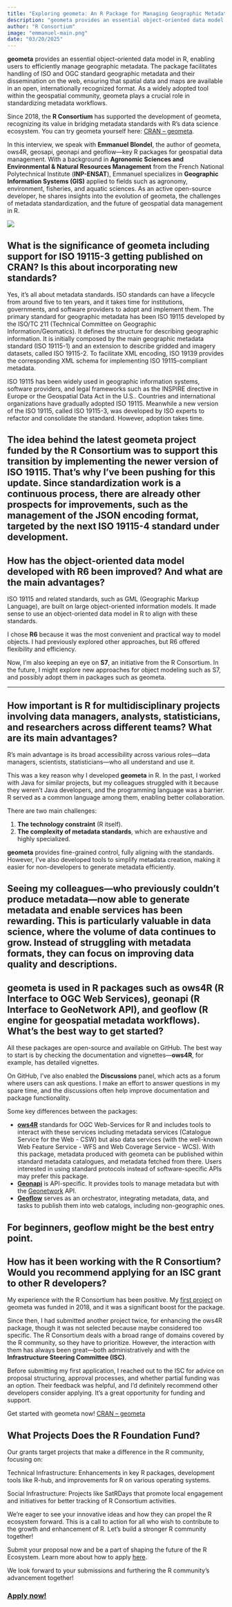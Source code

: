 ```yaml
---
title: "Exploring geometa: An R Package for Managing Geographic Metadata"
description: "geometa provides an essential object-oriented data model in R, enabling users to efficiently manage geographic metadata. The package facilitates handling of ISO and OGC standard geographic metadata and their dissemination on the web, ensuring that spatial data and maps are available in an open, internationally recognized format."
author: "R Consortium"
image: "emmanuel-main.png"
date: "03/20/2025"
---
```


**geometa** provides an essential object-oriented data model in R, enabling users to efficiently manage geographic metadata. The package facilitates handling of ISO and OGC standard geographic metadata and their dissemination on the web, ensuring that spatial data and maps are available in an open, internationally recognized format. As a widely adopted tool within the geospatial community, geometa plays a crucial role in standardizing metadata workflows.


Since 2018, the **R Consortium** has supported the development of geometa, recognizing its value in bridging metadata standards with R’s data science ecosystem. You can try geometa yourself here: [CRAN – geometa](https://cran.r-project.org/package=geometa).


In this interview, we speak with **Emmanuel Blondel**, the author of geometa, ows4R, geosapi, geonapi and geoflow—key R packages for geospatial data management. With a background in **Agronomic Sciences and Environmental & Natural Resources Management** from the French National Polytechnical Institute (**INP-ENSAT**), Emmanuel specializes in **Geographic Information Systems (GIS)** applied to fields such as agronomy, environment, fisheries, and aquatic sciences. As an active open-source developer, he shares insights into the evolution of geometa, the challenges of metadata standardization, and the future of geospatial data management in R.


![](emmanuel.png)


## What is the significance of geometa including support for ISO 19115-3 getting published on CRAN? Is this about incorporating new standards?


Yes, it’s all about metadata standards. ISO standards can have a lifecycle from around five to ten years, and it takes time for institutions, governments, and software providers to adopt and implement them. The primary standard for geographic metadata has been ISO 19115 developed by the ISO/TC 211 (Technical Committee on Geographic Information/Geomatics). It defines the structure for describing geographic information. It is initially composed by the main geographic metadata standard (ISO 19115-1) and an extension to describe gridded and imagery datasets, called ISO 19115-2. To facilitate XML encoding, ISO 19139 provides the corresponding XML schema for implementing ISO 19115-compliant metadata.


ISO 19115 has been widely used in geographic information systems, software providers, and legal frameworks such as the INSPIRE directive in Europe or the Geospatial Data Act in the U.S.. Countries and international organizations have gradually adopted ISO 19115. Meanwhile a new version of the ISO 19115, called ISO 19115-3, was developed by ISO experts to refactor and consolidate the standard. However, adoption takes time.


The idea behind the latest **geometa** project funded by the R Consortium was to support this transition by implementing the newer version of ISO 19115. That’s why I’ve been pushing for this update. Since standardization work is a continuous process, there are already other prospects for improvements, such as the management of the JSON encoding format, targeted by the next ISO 19115-4 standard under development.
---


## How has the object-oriented data model developed with R6 been improved? And what are the main advantages?


ISO 19115 and related standards, such as GML (Geographic Markup Language), are built on large object-oriented information models. It made sense to use an object-oriented data model in R to align with these standards.


I chose **R6** because it was the most convenient and practical way to model objects. I had previously explored other approaches, but R6 offered flexibility and efficiency.


Now, I’m also keeping an eye on **S7**, an initiative from the R Consortium. In the future, I might explore new approaches for object modeling such as S7, and possibly adopt them in packages such as geometa.




---




## How important is R for multidisciplinary projects involving data managers, analysts, statisticians, and researchers across different teams? What are its main advantages?


R's main advantage is its broad accessibility across various roles—data managers, scientists, statisticians—who all understand and use it.


This was a key reason why I developed **geometa** in R. In the past, I worked with Java for similar projects, but my colleagues struggled with it because they weren’t Java developers, and the programming language was a barrier. R served as a common language among them, enabling better collaboration.


There are two main challenges:


1. **The technology constraint** (R itself).
2. **The complexity of metadata standards**, which are exhaustive and highly specialized.


**geometa** provides fine-grained control, fully aligning with the standards. However, I’ve also developed tools to simplify metadata creation, making it easier for non-developers to generate metadata efficiently.


Seeing my colleagues—who previously couldn’t produce metadata—now able to generate metadata and enable services has been rewarding. This is particularly valuable in data science, where the volume of data continues to grow. Instead of struggling with metadata formats, they can focus on improving data quality and descriptions.
---


## geometa is used in R packages such as ows4R (R Interface to OGC Web Services), geonapi (R Interface to GeoNetwork API), and geoflow (R engine for geospatial metadata workflows). What's the best way to get started?


All these packages are open-source and available on GitHub. The best way to start is by checking the documentation and vignettes—**ows4R**, for example, has detailed vignettes.


On GitHub, I’ve also enabled the **Discussions** panel, which acts as a forum where users can ask questions. I make an effort to answer questions in my spare time, and the discussions often help improve documentation and package functionality.


Some key differences between the packages:


* **[ows4R](https://cran.r-project.org/package=ows4R)** standards for OGC Web-Services for R and includes tools to interact with these services including metadata services (Catalogue Service for the Web - CSW) but also data services (with the well-known Web Feature Service - WFS and Web Coverage Service - WCS). With this package, metadata produced with geometa can be published within standard metadata catalogues, and metadata fetched from there. Users interested in using standard protocols instead of software-specific APIs may prefer this package. 
* **[Geonapi](https://cran.r-project.org/package=geonapi)** is API-specific. It provides tools to manage metadata but with the [Geonetwork](https://geonetwork-opensource.org/) API.
* **[Geoflow](https://github.com/r-geoflow/geoflow)** serves as an orchestrator, integrating metadata, data, and tasks to publish them into web catalogs, including non-geographic ones.


For beginners, **geoflow** might be the best entry point.
---


## How has it been working with the R Consortium? Would you recommend applying for an ISC grant to other R developers?


My experience with the R Consortium has been positive. My [first project](https://r-consortium.org/all-projects/2018-group-2.html#strengthening-of-r-in-support-of-spatial-data-infrastructures-management-geometa-and-ows4r-r-packages) on geometa was funded in 2018, and it was a significant boost for the package.


Since then, I had submitted another project twice, for enhancing the ows4R package, though it was not selected because maybe considered too specific. The R Consortium deals with a broad range of domains covered by the R community, so they have to prioritize. However, the interaction with them has always been great—both administratively and with the **Infrastructure Steering Committee (ISC)**.


Before submitting my first application, I reached out to the ISC for advice on proposal structuring, approval processes, and whether partial funding was an option. Their feedback was helpful, and I’d definitely recommend other developers consider applying. It’s a great opportunity for funding and support.


Get started with geometa now! [CRAN – geometa](https://cran.r-project.org/web/packages/geometa/index.html)




## What Projects Does the R Foundation Fund?


Our grants target projects that make a difference in the R community, focusing on:


Technical Infrastructure: Enhancements in key R packages, development tools like R-hub, and improvements for R on various operating systems.


Social Infrastructure: Projects like SatRDays that promote local engagement and initiatives for better tracking of R Consortium activities.


We’re eager to see your innovative ideas and how they can propel the R ecosystem forward. This is a call to action for all who wish to contribute to the growth and enhancement of R. Let’s build a stronger R community together!


Submit your proposal now and be a part of shaping the future of the R Ecosystem. Learn more about how to apply [here](https://www.r-consortium.org/all-projects/call-for-proposals).


We look forward to your submissions and furthering the R community’s advancement together!


### [Apply now!](https://r-consortium.org/all-projects/callforproposals.html)

